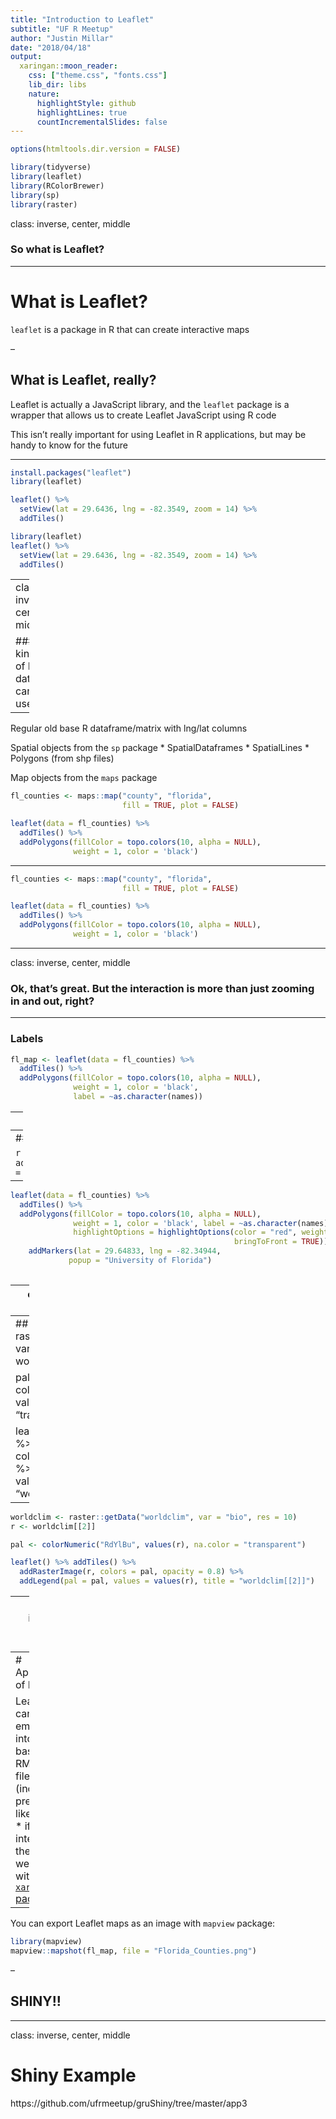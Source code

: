```yaml
---
title: "Introduction to Leaflet"
subtitle: "UF R Meetup"
author: "Justin Millar"
date: "2018/04/18"
output:
  xaringan::moon_reader:
    css: ["theme.css", "fonts.css"]
    lib_dir: libs
    nature:
      highlightStyle: github
      highlightLines: true
      countIncrementalSlides: false
---
```


```r
options(htmltools.dir.version = FALSE)
```

```r
library(tidyverse)
library(leaflet)
library(RColorBrewer)
library(sp)
library(raster)
```

class: inverse, center, middle

### So what is Leaflet?

---

# What is Leaflet?

`leaflet` is a package in R that can create interactive maps

--

## What is Leaflet, really?

Leaflet is actually a JavaScript library, and the `leaflet` package is a wrapper that allows us to create Leaflet JavaScript using R code

This isn't really important for using Leaflet in R applications, but may be handy to know for the future

---

```r
install.packages("leaflet")
library(leaflet)

leaflet() %>% 
  setView(lat = 29.6436, lng = -82.3549, zoom = 14) %>%
  addTiles() 
```


```r
library(leaflet)
leaflet() %>% 
  setView(lat = 29.6436, lng = -82.3549, zoom = 14) %>%
  addTiles()
```

---
class: inverse, center, middle

### So kinds of R data can I use?

---

Regular old base R dataframe/matrix with lng/lat columns

Spatial objects from the `sp` package
* SpatialDataframes
* SpatialLines
* Polygons (from shp files)

Map objects from the `maps` package

```r
fl_counties <- maps::map("county", "florida", 
                         fill = TRUE, plot = FALSE)

leaflet(data = fl_counties) %>% 
  addTiles() %>% 
  addPolygons(fillColor = topo.colors(10, alpha = NULL), 
              weight = 1, color = 'black')  
```

---

```r
fl_counties <- maps::map("county", "florida", 
                         fill = TRUE, plot = FALSE)

leaflet(data = fl_counties) %>% 
  addTiles() %>% 
  addPolygons(fillColor = topo.colors(10, alpha = NULL), 
              weight = 1, color = 'black')  
```

---

class: inverse, center, middle

### Ok, that's great. But the interaction is more than just zooming in and out, right?

---

### Labels

```r
fl_map <- leaflet(data = fl_counties) %>% 
  addTiles() %>% 
  addPolygons(fillColor = topo.colors(10, alpha = NULL), 
              weight = 1, color = 'black', 
              label = ~as.character(names))
```

--
### Markers

```r
fl_map %>% 
  addMarkers(lat = 29.64833, lng = -82.34944, 
             popup = "University of Florida")
```

--
### Highlighting

```r
fl_map %>% 
  addPolygons(highlightOptions(color = "red", weight = 3))
```

---
```r
leaflet(data = fl_counties) %>% 
  addTiles() %>% 
  addPolygons(fillColor = topo.colors(10, alpha = NULL), 
              weight = 1, color = 'black', label = ~as.character(names), 
              highlightOptions = highlightOptions(color = "red", weight = 3,
                                                  bringToFront = TRUE)) %>% 
    addMarkers(lat = 29.64833, lng = -82.34944, 
             popup = "University of Florida")
  
```

---
class: inverse, center, middle

### What about rasters?
---
## Rasters
```r

worldclim <- raster::getData("worldclim", var = "bio", res = 10)
r <- worldclim[[2]]

pal <- colorNumeric("RdYlBu", values(r), na.color = "transparent")

leaflet() %>% addTiles() %>%
  addRasterImage(r, colors = pal, opacity = 0.8) %>%
  addLegend(pal = pal, values = values(r), title = "worldclim[[2]]")
```

---

```r

worldclim <- raster::getData("worldclim", var = "bio", res = 10)
r <- worldclim[[2]]

pal <- colorNumeric("RdYlBu", values(r), na.color = "transparent")

leaflet() %>% addTiles() %>%
  addRasterImage(r, colors = pal, opacity = 0.8) %>%
  addLegend(pal = pal, values = values(r), title = "worldclim[[2]]")
```
---
class: inverse, center, middle

### OK, so what do I do with this?

---
# Applications of Leaflet

Leaflet maps can be embeded into HTML-based RMarkdown files (including presentations like this one!)
* if you're interested, these slides were made with the [`xarigan` package](https://github.com/yihui/xaringan)

--

You can export Leaflet maps as an image with `mapview` package:
```r
library(mapview)
mapview::mapshot(fl_map, file = "Florida_Counties.png")
```

--

## SHINY!!

---
class: inverse, center, middle

# Shiny Example

https://github.com/ufrmeetup/gruShiny/tree/master/app3


